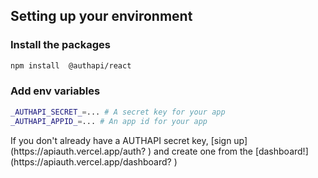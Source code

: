 
## Setting up your environment

<Steps>

### Install the packages

```bash copy npm2yarn
npm install  @authapi/react
```

### Add env variables

```bash
_AUTHAPI_SECRET_=... # A secret key for your app
_AUTHAPI_APPID_=... # An app id for your app 
```

<Callout type="warning">
  If you don't already have a AUTHAPI secret key, [sign up](https://apiauth.vercel.app/auth?
  ) and create one from
  the [dashboard!](https://apiauth.vercel.app/dashboard?
  )
</Callout>
</Steps>